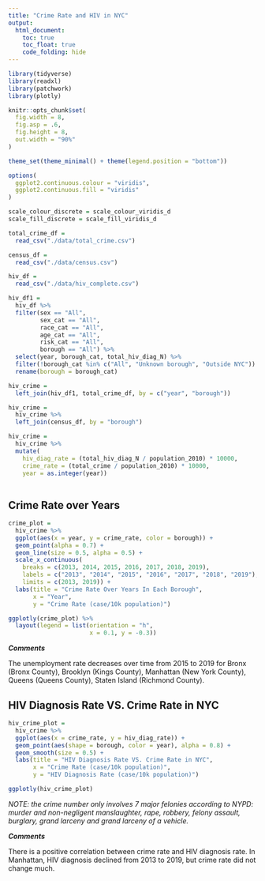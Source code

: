 ```yaml
---
title: "Crime Rate and HIV in NYC"
output: 
  html_document:
    toc: true
    toc_float: true
    code_folding: hide
---
```



```r
library(tidyverse)
library(readxl)
library(patchwork)
library(plotly)

knitr::opts_chunk$set(
  fig.width = 8,
  fig.asp = .6,
  fig.height = 8,
  out.width = "90%"
)

theme_set(theme_minimal() + theme(legend.position = "bottom"))

options(
  ggplot2.continuous.colour = "viridis",
  ggplot2.continuous.fill = "viridis"
)

scale_colour_discrete = scale_colour_viridis_d
scale_fill_discrete = scale_fill_viridis_d
```




```r
total_crime_df = 
  read_csv("./data/total_crime.csv")

census_df = 
  read_csv("./data/census.csv")

hiv_df = 
  read_csv("./data/hiv_complete.csv")

hiv_df1 =
  hiv_df %>% 
  filter(sex == "All",
         sex_cat == "All",
         race_cat == "All",
         age_cat == "All",
         risk_cat == "All",
         borough == "All") %>%
  select(year, borough_cat, total_hiv_diag_N) %>% 
  filter(!borough_cat %in% c("All", "Unknown borough", "Outside NYC")) %>% 
  rename(borough = borough_cat)

hiv_crime =
  left_join(hiv_df1, total_crime_df, by = c("year", "borough"))

hiv_crime = 
  hiv_crime %>% 
  left_join(census_df, by = "borough")

hiv_crime = 
  hiv_crime %>% 
  mutate(
    hiv_diag_rate = (total_hiv_diag_N / population_2010) * 10000,
    crime_rate = (total_crime / population_2010) * 10000,
    year = as.integer(year))
  
```


## Crime Rate over Years
```r
crime_plot = 
  hiv_crime %>% 
  ggplot(aes(x = year, y = crime_rate, color = borough)) +
  geom_point(alpha = 0.7) +
  geom_line(size = 0.5, alpha = 0.5) +
  scale_x_continuous(
    breaks = c(2013, 2014, 2015, 2016, 2017, 2018, 2019),
    labels = c("2013", "2014", "2015", "2016", "2017", "2018", "2019"),
    limits = c(2013, 2019)) +
  labs(title = "Crime Rate Over Years In Each Borough",
       x = "Year",
       y = "Crime Rate (case/10k population)") 

ggplotly(crime_plot) %>% 
  layout(legend = list(orientation = "h", 
                       x = 0.1, y = -0.3))
```

**_Comments_**

The unemployment rate decreases over time from 2015 to 2019 for Bronx (Bronx County), Brooklyn (Kings County), Manhattan (New York County), Queens (Queens County), Staten Island (Richmond County).




## HIV Diagnosis Rate VS. Crime Rate in NYC

```r
hiv_crime_plot =
  hiv_crime %>% 
  ggplot(aes(x = crime_rate, y = hiv_diag_rate)) +
  geom_point(aes(shape = borough, color = year), alpha = 0.8) +
  geom_smooth(size = 0.5) +
  labs(title = "HIV Diagnosis Rate VS. Crime Rate in NYC",
       x = "Crime Rate (case/10k population)",
       y = "HIV Diagnosis Rate (case/10k population)")

ggplotly(hiv_crime_plot)
```

*NOTE: the crime number only involves 7 major felonies according to NYPD: murder and non-negligent manslaughter, rape, robbery, felony assault, burglary, grand larceny and grand larceny of a vehicle.*

**_Comments_**

There is a positive correlation between crime rate and HIV diagnosis rate. In Manhattan, HIV diagnosis declined from 2013 to 2019, but crime rate did not change much.